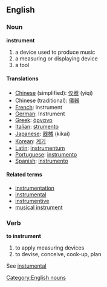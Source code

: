 ==English==
===Noun===
'''instrument'''
#a device used to produce music
#a measuring or displaying device
#a tool

====Translations====
*[[Chinese]] (simplified): [[仪器]] (yiqi)
*Chinese (traditional): [[儀器]]
*[[French]]: instrument
*[[German]]: Instrument
*[[Greek]]: [[όργανο]]
*[[Italian]]: [[strumento]]
*[[Japanese]]: [[器械]] (kikai)
*[[Korean]]: [[계기]]
*[[Latin]]: [[instrumentum]]
*[[Portuguese]]: [[instrumento]]
*[[Spanish]]: [[instrumento]]

====Related terms====
*[[instrumentation]]
*[[instrumental]]
*[[instrumentive]]
*[[musical instrument]]

===Verb===
'''to instrument'''

#to apply measuring devices
#to devise, conceive, cook-up, plan

See [[instumental]]

[[Category:English nouns]]